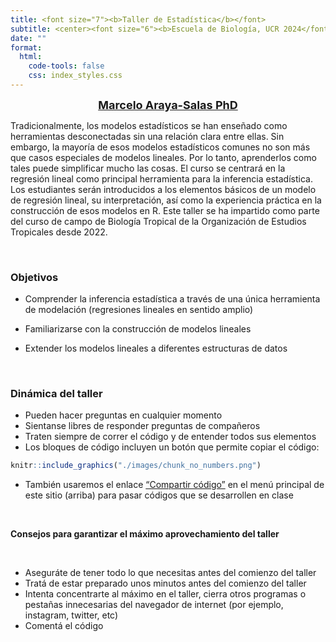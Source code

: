 ```yaml
---
title: <font size="7"><b>Taller de Estadística</b></font>
subtitle: <center><font size="6"><b>Escuela de Biología, UCR 2024</font></center>
date: ""
format:
  html:
    code-tools: false
    css: index_styles.css
---
```


<center><font size="4"><b><a href="https://marce10.github.io/">Marcelo Araya-Salas PhD</a> <br></b></font></center>

Tradicionalmente, los modelos estadísticos se han enseñado como herramientas desconectadas sin una relación clara entre ellas. Sin embargo, la mayoría de esos modelos estadísticos comunes no son más que casos especiales de modelos lineales. Por lo tanto, aprenderlos como tales puede simplificar mucho las cosas. El curso se centrará en la regresión lineal como principal herramienta para la inferencia estadística. Los estudiantes serán introducidos a los elementos básicos de un modelo de regresión lineal, su interpretación, así como la experiencia práctica en la construcción de esos modelos en R. Este taller se ha impartido como parte del curso de campo de Biología Tropical de la Organización de Estudios Tropicales desde 2022.

 

::: {.alert .alert-info}
### **Objetivos** {.unnumbered .unlisted}

- Comprender la inferencia estadística a través de una única herramienta de modelación (regresiones lineales en sentido amplio)

- Familiarizarse con la construcción de modelos lineales

- Extender los modelos lineales a diferentes estructuras de datos

:::

 

### **Dinámica del taller** {.unnumbered .unlisted}

-   Pueden hacer preguntas en cualquier momento
-   Sientanse libres de responder preguntas de compañeros
-   Traten siempre de correr el código y de entender todos sus elementos
-   Los bloques de código incluyen un botón que permite copiar el código:

```r
knitr::include_graphics("./images/chunk_no_numbers.png")
```

-   También usaremos el enlace ["Compartir código"](https://codefile.io/f/inMsojTFoN) en el menú principal de este sitio (arriba) para pasar códigos que se desarrollen en clase

 

::: {.alert .alert-warning}
**Consejos para garantizar el máximo aprovechamiento del taller**

 

-   Aseguráte de tener todo lo que necesitas antes del comienzo del taller
-   Tratá de estar preparado unos minutos antes del comienzo del taller
-   Intenta concentrarte al máximo en el taller, cierra otros programas o pestañas innecesarias del navegador de internet (por ejemplo, instagram, twitter, etc)
-   Comentá el código
:::
